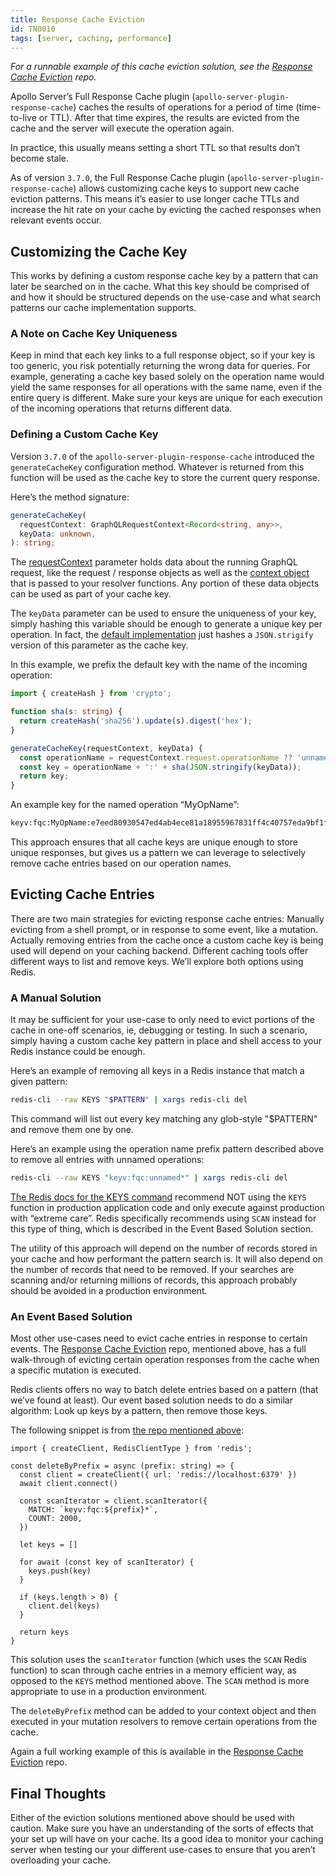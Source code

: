 ```yaml
---
title: Response Cache Eviction
id: TN0010
tags: [server, caching, performance]
---
```


_For a runnable example of this cache eviction solution, see the [Response Cache Eviction](https://github.com/apollosolutions/response-cache-eviction) repo._

Apollo Server’s Full Response Cache plugin (`apollo-server-plugin-response-cache`) caches the results of operations for a period of time (time-to-live or TTL). After that time expires, the results are evicted from the cache and the server will execute the operation again.

In practice, this usually means setting a short TTL so that results don’t become stale. 

As of version `3.7.0`, the Full Response Cache plugin (`apollo-server-plugin-response-cache`) allows customizing cache keys to support new cache eviction patterns. This means it’s easier to use longer cache TTLs and increase the hit rate on your cache by evicting the cached responses when relevant events occur.

## Customizing the Cache Key

This works by defining a custom response cache key by a pattern that can later be searched on in the cache. What this key should be comprised of and how it should be structured depends on the use-case and what search patterns our cache implementation supports. 

### A Note on Cache Key Uniqueness

Keep in mind that each key links to a full response object, so if your key is too generic, you risk potentially returning the wrong data for queries. For example, generating a cache key based solely on the operation name would yield the same responses for all operations with the same name, even if the entire query is different. Make sure your keys are unique for each execution of the incoming operations that returns different data. 

### Defining a Custom Cache Key

Version `3.7.0` of the `apollo-server-plugin-response-cache` introduced the `generateCacheKey` configuration method. Whatever is returned from this function will be used as the cache key to store the current query response.

Here’s the method signature:

```typescript
generateCacheKey(
  requestContext: GraphQLRequestContext<Record<string, any>>,
  keyData: unknown,
): string;

```

The [requestContext](https://github.com/apollographql/apollo-server/blob/main/packages/apollo-server-types/src/index.ts#L135-L175) parameter holds data about the running GraphQL request, like the request / response objects as well as the [context object](https://www.apollographql.com/docs/apollo-server/data/resolvers/#the-context-argument) that is passed to your resolver functions. Any portion of these data objects can be used as part of your cache key. 

The `keyData` parameter can be used to ensure the uniqueness of your key, simply hashing this variable should be enough to generate a unique key per operation. In fact, the [default implementation](https://github.com/apollographql/apollo-server/blob/76caff6ce797e00907d6ed8e2dab870e255340fe/packages/apollo-server-plugin-response-cache/src/ApolloServerPluginResponseCache.ts#L168-L169) just hashes a `JSON.strigify` version of this parameter as the cache key. 

In this example, we prefix the default key with the name of the incoming operation:

```typescript
import { createHash } from 'crypto';

function sha(s: string) {
  return createHash('sha256').update(s).digest('hex');
}

generateCacheKey(requestContext, keyData) {
  const operationName = requestContext.request.operationName ?? 'unnamed';
  const key = operationName + ':' + sha(JSON.stringify(keyData));
  return key;
}
```

An example key for the named operation “MyOpName”: 

```bash
keyv:fqc:MyOpName:e7eed80930547ed4ab4ece81a18955967831ff4c40757eda9bf1f0de84e042f8
```

This approach ensures that all cache keys are unique enough to store unique responses, but gives us a pattern we can leverage to selectively remove cache entries based on our operation names. 

## Evicting Cache Entries

There are two main strategies for evicting response cache entries: Manually evicting from a shell prompt, or in response to some event, like a mutation. Actually removing entries from the cache once a custom cache key is being used will depend on your caching backend. Different caching tools offer different ways to list and remove keys. We’ll explore both options using Redis. 

### A Manual Solution

It may be sufficient for your use-case to only need to evict portions of the cache in one-off scenarios, ie, debugging or testing. In such a scenario, simply having a custom cache key pattern in place and shell access to your Redis instance could be enough. 

Here’s an example of removing all keys in a Redis instance that match a given pattern:

```bash
redis-cli --raw KEYS "$PATTERN" | xargs redis-cli del
```

This command will list out every key matching any glob-style "$PATTERN" and remove them one by one. 

Here’s an example using the operation name prefix pattern described above to remove all entries with unnamed operations:

```bash
redis-cli --raw KEYS "keyv:fqc:unnamed*" | xargs redis-cli del
```

[The Redis docs for the KEYS command](https://redis.io/commands/keys/) recommend NOT using the `KEYS` function in production application code and only execute against production with “extreme care”. Redis specifically recommends using `SCAN` instead for this type of thing, which is described in the Event Based Solution section.

The utility of this approach will depend on the number of records stored in your cache and how performant the pattern search is. It will also depend on the number of records that need to be removed. If your searches are scanning and/or returning millions of records, this approach probably should be avoided in a production environment. 

### An Event Based Solution

Most other use-cases need to evict cache entries in response to certain events. The [Response Cache Eviction](https://github.com/apollosolutions/response-cache-eviction) repo, mentioned above, has a full walk-through of evicting certain operation responses from the cache when a specific mutation is executed.

Redis clients offers no way to batch delete entries based on a pattern (that we’ve found at least). Our event based solution needs to do a similar algorithm: Look up keys by a pattern, then remove those keys. 

The following snippet is from [the repo mentioned above](https://github.com/apollosolutions/response-cache-eviction): 

```tsx
import { createClient, RedisClientType } from 'redis';

const deleteByPrefix = async (prefix: string) => {
  const client = createClient({ url: 'redis://localhost:6379' })
  await client.connect()

  const scanIterator = client.scanIterator({
    MATCH: `keyv:fqc:${prefix}*`,
    COUNT: 2000, 
  })

  let keys = []

  for await (const key of scanIterator) {
    keys.push(key)
  }

  if (keys.length > 0) {
    client.del(keys)
  }

  return keys
}
```

This solution uses the `scanIterator` function (which uses the `SCAN` Redis function) to scan through cache entries in a memory efficient way, as opposed to the `KEYS` method mentioned above. The `SCAN` method is more appropriate to use in a production environment. 

The `deleteByPrefix` method can be added to your context object and then executed in your mutation resolvers to remove certain operations from the cache. 

Again a full working example of this is available in the [Response Cache Eviction](https://github.com/apollosolutions/response-cache-eviction) repo.

## Final Thoughts

Either of the eviction solutions mentioned above should be used with caution. Make sure you have an understanding of the sorts of effects that your set up will have on your cache. Its a good idea to monitor your caching server when testing our your different use-cases to ensure that you aren’t overloading your cache.
